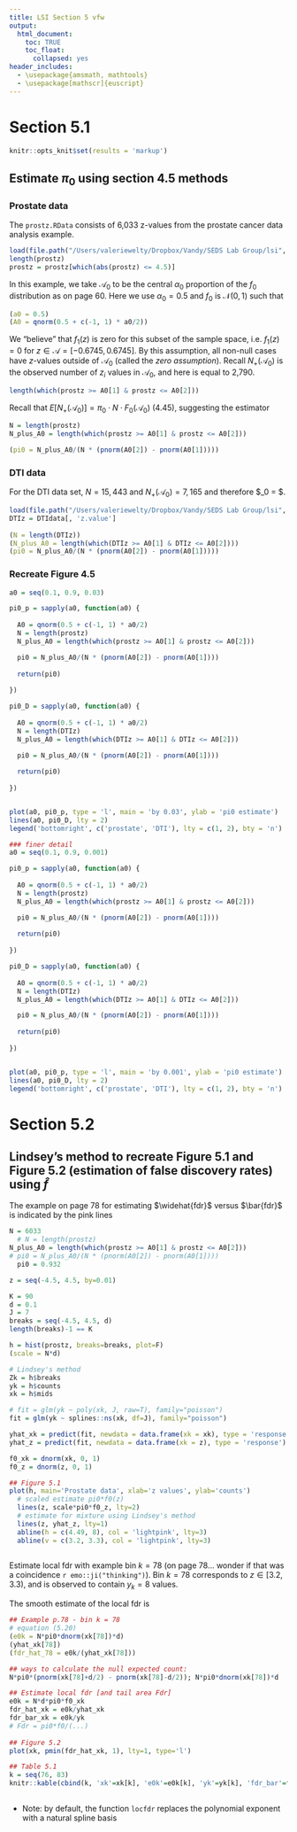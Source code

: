 ```yaml
---
title: LSI Section 5 vfw
output:
  html_document:
    toc: TRUE
    toc_float:
      collapsed: yes
header_includes:
  - \usepackage{amsmath, mathtools}
  - \usepackage[mathscr]{euscript}
---
```

   
# Section 5.1

```r
knitr::opts_knit$set(results = 'markup')
```

## Estimate $\pi_0$ using section 4.5 methods

### Prostate data

The `prostz.RData` consists of 6,033 z-values from the prostate cancer data analysis example. 

```r
load(file.path("/Users/valeriewelty/Dropbox/Vandy/SEDS Lab Group/lsi", "prostz.RData"))
length(prostz)
prostz = prostz[which(abs(prostz) <= 4.5)]
```

In this example, we take $\mathscr{A}_0$ to be the central $\alpha_0$ proportion of the $f_0$ distribution as on page 60. Here we use $\alpha_0 = 0.5$ and $f_0$ is $\mathscr{N}(0, 1)$ such that   

\begin{align}
\mathscr{A}_0 & = \left[ \Phi^{-1} (0.5 - \alpha_0/2), \Phi^{-1}(0.5+\alpha_0/2) \right] \\
& = \left[ \Phi^{-1} (0.5 - 0.5/2), \Phi^{-1}(0.5+0.5/2) \right] \\
& = \left[ \Phi^{-1} (0.25), \Phi^{-1}(0.75) \right] \\
& = \left[ -0.6745, 0.6745 \right] 
\end{align}

```r
(a0 = 0.5)
(A0 = qnorm(0.5 + c(-1, 1) * a0/2))
```

We "believe" that $f_1(z)$ is zero for this subset of the sample space, i.e. $f_1(z) = 0$ for $z \in \mathscr{A} = [ -0.6745, 0.6745 ]$. By this assumption, all non-null cases have $z$-values outside of $\mathscr{A}_0$ (called the _zero assumption_). Recall  $N_+(\mathscr{A}_0)$ is the observed number of $z_i$ values in $\mathscr{A}_0$, and here is equal to 2,790. 

```r
length(which(prostz >= A0[1] & prostz <= A0[2]))
```
 
Recall that $E[N_+(\mathscr{A}_0)] = \pi_0 \cdot N \cdot F_0(\mathscr{A}_0)$ (4.45), suggesting the estimator 

\begin{align}
\widehat{\pi}_0 & = N_+(\mathscr{A}_0)/(N \cdot F_0(\mathscr{A}_0)) \\
& = \frac{2,790}{6,033 \cdot F_0(\mathscr{A}_0)}
\end{align}

```r
N = length(prostz)
N_plus_A0 = length(which(prostz >= A0[1] & prostz <= A0[2]))

(pi0 = N_plus_A0/(N * (pnorm(A0[2]) - pnorm(A0[1]))))
```

### DTI data

For the DTI data set, $N = 15,443$ and $N_+(\mathscr{A}_0) = 7,165$ and therefore $\widehat{\pi}_0 = $. 

```r
load(file.path("/Users/valeriewelty/Dropbox/Vandy/SEDS Lab Group/lsi", "DTIdata.Rda"))
DTIz = DTIdata[, 'z.value']
  
(N = length(DTIz))
(N_plus_A0 = length(which(DTIz >= A0[1] & DTIz <= A0[2])))
(pi0 = N_plus_A0/(N * (pnorm(A0[2]) - pnorm(A0[1]))))
```



### Recreate Figure 4.5

```r

a0 = seq(0.1, 0.9, 0.03)

pi0_p = sapply(a0, function(a0) {
  
  A0 = qnorm(0.5 + c(-1, 1) * a0/2)
  N = length(prostz)
  N_plus_A0 = length(which(prostz >= A0[1] & prostz <= A0[2]))

  pi0 = N_plus_A0/(N * (pnorm(A0[2]) - pnorm(A0[1])))
  
  return(pi0)
  
})

pi0_D = sapply(a0, function(a0) {
  
  A0 = qnorm(0.5 + c(-1, 1) * a0/2)
  N = length(DTIz)
  N_plus_A0 = length(which(DTIz >= A0[1] & DTIz <= A0[2]))

  pi0 = N_plus_A0/(N * (pnorm(A0[2]) - pnorm(A0[1])))
  
  return(pi0)
  
})


plot(a0, pi0_p, type = 'l', main = 'by 0.03', ylab = 'pi0 estimate')
lines(a0, pi0_D, lty = 2)
legend('bottomright', c('prostate', 'DTI'), lty = c(1, 2), bty = 'n')

### finer detail
a0 = seq(0.1, 0.9, 0.001)

pi0_p = sapply(a0, function(a0) {
  
  A0 = qnorm(0.5 + c(-1, 1) * a0/2)
  N = length(prostz)
  N_plus_A0 = length(which(prostz >= A0[1] & prostz <= A0[2]))

  pi0 = N_plus_A0/(N * (pnorm(A0[2]) - pnorm(A0[1])))
  
  return(pi0)
  
})

pi0_D = sapply(a0, function(a0) {
  
  A0 = qnorm(0.5 + c(-1, 1) * a0/2)
  N = length(DTIz)
  N_plus_A0 = length(which(DTIz >= A0[1] & DTIz <= A0[2]))

  pi0 = N_plus_A0/(N * (pnorm(A0[2]) - pnorm(A0[1])))
  
  return(pi0)
  
})


plot(a0, pi0_p, type = 'l', main = 'by 0.001', ylab = 'pi0 estimate')
lines(a0, pi0_D, lty = 2)
legend('bottomright', c('prostate', 'DTI'), lty = c(1, 2), bty = 'n')

```


# Section 5.2

## Lindsey's method to recreate Figure 5.1 and Figure 5.2 (estimation of false discovery rates) using $\widehat{f}$

The example on page 78 for estimating $\widehat{fdr}$ versus $\bar{fdr}$ is indicated by the pink lines

```r
N = 6033 
  # N = length(prostz)
N_plus_A0 = length(which(prostz >= A0[1] & prostz <= A0[2]))
# pi0 = N_plus_A0/(N * (pnorm(A0[2]) - pnorm(A0[1])))
  pi0 = 0.932

z = seq(-4.5, 4.5, by=0.01)

K = 90
d = 0.1
J = 7
breaks = seq(-4.5, 4.5, d)
length(breaks)-1 == K

h = hist(prostz, breaks=breaks, plot=F)
(scale = N*d)

# Lindsey's method
Zk = h$breaks
yk = h$counts
xk = h$mids

# fit = glm(yk ~ poly(xk, J, raw=T), family="poisson")
fit = glm(yk ~ splines::ns(xk, df=J), family="poisson")

yhat_xk = predict(fit, newdata = data.frame(xk = xk), type = 'response')
yhat_z = predict(fit, newdata = data.frame(xk = z), type = 'response')

f0_xk = dnorm(xk, 0, 1)
f0_z = dnorm(z, 0, 1)

## Figure 5.1 
plot(h, main='Prostate data', xlab='z values', ylab='counts')
  # scaled estimate pi0*f0(z)
  lines(z, scale*pi0*f0_z, lty=2)
  # estimate for mixture using Lindsey's method
  lines(z, yhat_z, lty=1)
  abline(h = c(4.49, 8), col = 'lightpink', lty=3)
  abline(v = c(3.2, 3.3), col = 'lightpink', lty=3)
  

```

Estimate local fdr with example bin $k = 78$ (on page 78... wonder if that was a coincidence `r emo::ji("thinking")`). Bin $k=78$ corresponds to $z \in [3.2, 3.3)$, and is observed to contain $y_k = 8$ values. 

The smooth estimate of the local fdr is 

\begin{align}
\widehat{fdr}(x_k) & = \frac{\widehat{\pi}_0 f_0(x_k)}{\widehat{f}(x_k)} \hskip 5mm \text{(5.5)} \\
& =  \frac{\widehat{\pi}_0 f_0(x_k)}{\widehat{f}(x_k)} \cdot \frac{N \cdot d}{N \cdot d} \\
& = \frac{N \cdot \hat{\pi}_0 \cdot f_0(x_k) \cdot d}{N \cdot d \cdot \hat{f}(x_k)} \\
& \approx \frac{N \cdot \widehat{\pi}_0 \cdot [F_0(x_k + d/2) - F_0(x_k - d/2)]}{N \cdot d \cdot \widehat{f}(x_k)} \\
& = \frac{e_{0k}}{\widehat{y}_k}
& = \frac{1.14}{4.49} \\
& = 0.254
\end{align}

```r

## Example p.78 - bin k = 78
# equation (5.20)
(e0k = N*pi0*dnorm(xk[78])*d)
(yhat_xk[78])
(fdr_hat_78 = e0k/(yhat_xk[78]))

## ways to calculate the null expected count:  
N*pi0*(pnorm(xk[78]+d/2) - pnorm(xk[78]-d/2)); N*pi0*dnorm(xk[78])*d

## Estimate local fdr [and tail area Fdr]
e0k = N*d*pi0*f0_xk
fdr_hat_xk = e0k/yhat_xk
fdr_bar_xk = e0k/yk
# Fdr = pi0*f0/(...)  
  
## Figure 5.2
plot(xk, pmin(fdr_hat_xk, 1), lty=1, type='l')  

## Table 5.1
k = seq(76, 83)
knitr::kable(cbind(k, 'xk'=xk[k], 'e0k'=e0k[k], 'yk'=yk[k], 'fdr_bar'=fdr_bar_xk[k], 'y_hat'=yhat_xk[k], 'fdr_hat'=fdr_hat_xk[k]), row.names = F)
  
```





* Note: by default, the function `locfdr` replaces the polynomial exponent with a natural spline basis
